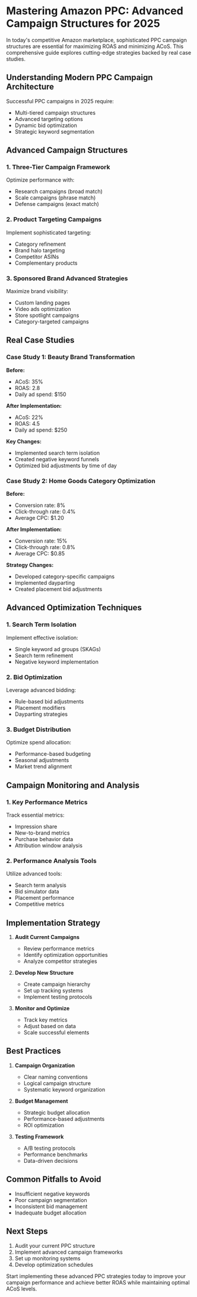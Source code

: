 # Mastering Amazon PPC: Advanced Campaign Structures for 2025

In today's competitive Amazon marketplace, sophisticated PPC campaign structures are essential for maximizing ROAS and minimizing ACoS. This comprehensive guide explores cutting-edge strategies backed by real case studies.

## Understanding Modern PPC Campaign Architecture

Successful PPC campaigns in 2025 require:
- Multi-tiered campaign structures
- Advanced targeting options
- Dynamic bid optimization
- Strategic keyword segmentation

## Advanced Campaign Structures

### 1. Three-Tier Campaign Framework

Optimize performance with:
- Research campaigns (broad match)
- Scale campaigns (phrase match)
- Defense campaigns (exact match)

### 2. Product Targeting Campaigns

Implement sophisticated targeting:
- Category refinement
- Brand halo targeting
- Competitor ASINs
- Complementary products

### 3. Sponsored Brand Advanced Strategies

Maximize brand visibility:
- Custom landing pages
- Video ads optimization
- Store spotlight campaigns
- Category-targeted campaigns

## Real Case Studies

### Case Study 1: Beauty Brand Transformation

**Before:**
- ACoS: 35%
- ROAS: 2.8
- Daily ad spend: $150

**After Implementation:**
- ACoS: 22%
- ROAS: 4.5
- Daily ad spend: $250

**Key Changes:**
- Implemented search term isolation
- Created negative keyword funnels
- Optimized bid adjustments by time of day

### Case Study 2: Home Goods Category Optimization

**Before:**
- Conversion rate: 8%
- Click-through rate: 0.4%
- Average CPC: $1.20

**After Implementation:**
- Conversion rate: 15%
- Click-through rate: 0.8%
- Average CPC: $0.85

**Strategy Changes:**
- Developed category-specific campaigns
- Implemented dayparting
- Created placement bid adjustments

## Advanced Optimization Techniques

### 1. Search Term Isolation

Implement effective isolation:
- Single keyword ad groups (SKAGs)
- Search term refinement
- Negative keyword implementation

### 2. Bid Optimization

Leverage advanced bidding:
- Rule-based bid adjustments
- Placement modifiers
- Dayparting strategies

### 3. Budget Distribution

Optimize spend allocation:
- Performance-based budgeting
- Seasonal adjustments
- Market trend alignment

## Campaign Monitoring and Analysis

### 1. Key Performance Metrics

Track essential metrics:
- Impression share
- New-to-brand metrics
- Purchase behavior data
- Attribution window analysis

### 2. Performance Analysis Tools

Utilize advanced tools:
- Search term analysis
- Bid simulator data
- Placement performance
- Competitive metrics

## Implementation Strategy

1. **Audit Current Campaigns**
   - Review performance metrics
   - Identify optimization opportunities
   - Analyze competitor strategies

2. **Develop New Structure**
   - Create campaign hierarchy
   - Set up tracking systems
   - Implement testing protocols

3. **Monitor and Optimize**
   - Track key metrics
   - Adjust based on data
   - Scale successful elements

## Best Practices

1. **Campaign Organization**
   - Clear naming conventions
   - Logical campaign structure
   - Systematic keyword organization

2. **Budget Management**
   - Strategic budget allocation
   - Performance-based adjustments
   - ROI optimization

3. **Testing Framework**
   - A/B testing protocols
   - Performance benchmarks
   - Data-driven decisions

## Common Pitfalls to Avoid

- Insufficient negative keywords
- Poor campaign segmentation
- Inconsistent bid management
- Inadequate budget allocation

## Next Steps

1. Audit your current PPC structure
2. Implement advanced campaign frameworks
3. Set up monitoring systems
4. Develop optimization schedules

Start implementing these advanced PPC strategies today to improve your campaign performance and achieve better ROAS while maintaining optimal ACoS levels.